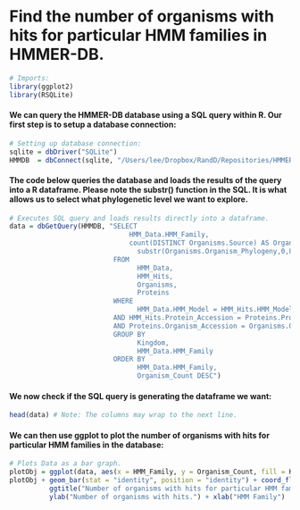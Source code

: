 Find the number of organisms with hits for particular HMM families in HMMER-DB.
===============================================================================
```r
# Imports:
library(ggplot2)
library(RSQLite)
```

#### We can query the HMMER-DB database using a SQL query within R. Our first step is to setup a database connection:
```r
# Setting up database connection:
sqlite = dbDriver("SQLite")
HMMDB  = dbConnect(sqlite, "/Users/lee/Dropbox/RandD/Repositories/HMMER-DB/TestDBs/TestDB.sqlite") # Location of HMMER-DB Sqlite database.
```

#### The code below queries the database and loads the results of the query into a R dataframe. Please note the substr() function in the SQL. It is what allows us to select what phylogenetic level we want to explore.
```r
# Executes SQL query and loads results directly into a dataframe.
data = dbGetQuery(HMMDB, "SELECT
                              HMM_Data.HMM_Family,
                              count(DISTINCT Organisms.Source) AS Organism_Count,
	                            substr(Organisms.Organism_Phylogeny,0,8) AS Kingdom  /* Feather the 8 to change the Phylogeny: Less:HigherTaxa <-> Greater:LowerTaxa */
                          FROM
	                            HMM_Data,
	                            HMM_Hits,
	                            Organisms,
	                            Proteins
                          WHERE
	                            HMM_Data.HMM_Model = HMM_Hits.HMM_Model
                          AND HMM_Hits.Protein_Accession = Proteins.Protein_Accession
                          AND Proteins.Organism_Accession = Organisms.Organism_Accession
                          GROUP BY
	                            Kingdom,
	                            HMM_Data.HMM_Family
                          ORDER BY
	                            HMM_Data.HMM_Family,
	                            Organism_Count DESC")
```

#### We now check if the SQL query is generating the dataframe we want:
```r
head(data) # Note: The columns may wrap to the next line.
```

#### We can then use ggplot to plot the number of organisms with hits for particular HMM families in the database:
```r
# Plots Data as a bar graph.
plotObj = ggplot(data, aes(x = HMM_Family, y = Organism_Count, fill = Kingdom))
plotObj + geom_bar(stat = "identity", position = "identity") + coord_flip() +
          ggtitle("Number of organisms with hits for particular HMM families for each Kingdom") + 
          ylab("Number of organisms with hits.") + xlab("HMM Family")
```